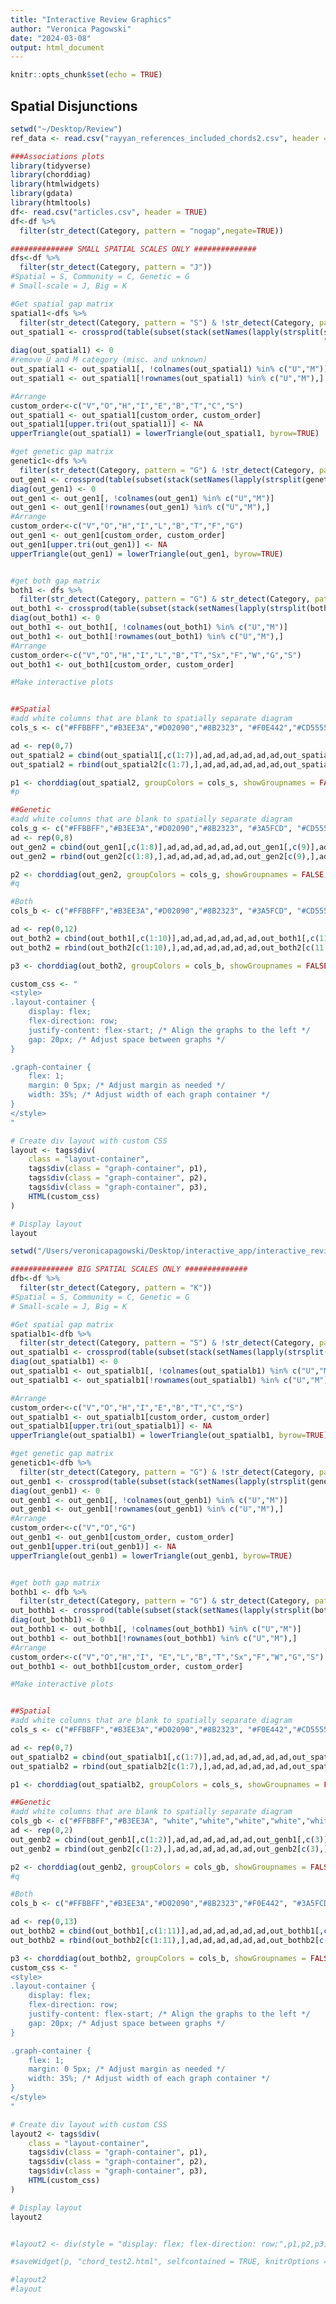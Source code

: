 ```yaml
---
title: "Interactive Review Graphics"
author: "Veronica Pagowski"
date: "2024-03-08"
output: html_document
---
```


```r
knitr::opts_chunk$set(echo = TRUE)
```

## Spatial Disjunctions

```r
setwd("~/Desktop/Review")
ref_data <- read.csv("rayyan_references_included_chords2.csv", header = TRUE)

###Associations plots
library(tidyverse)
library(chorddiag)
library(htmlwidgets)
library(gdata)
library(htmltools)
df<- read.csv("articles.csv", header = TRUE)
df<-df %>% 
  filter(str_detect(Category, pattern = "nogap",negate=TRUE))

############## SMALL SPATIAL SCALES ONLY ##############
dfs<-df %>% 
  filter(str_detect(Category, pattern = "J"))
#Spatial = S, Community = C, Genetic = G
# Small-scale = J, Big = K

#Get spatial gap matrix
spatial1<-dfs %>% 
  filter(str_detect(Category, pattern = "S") & !str_detect(Category, pattern = "G"))
out_spatial1 <- crossprod(table(subset(stack(setNames(lapply(strsplit(spatial1$Category, 
                                                                      "[][]|,\\s*"), trimws), spatial1$Id))[2:1], nzchar(values))))
diag(out_spatial1) <- 0
#remove U and M category (misc. and unknown)
out_spatial1 <- out_spatial1[, !colnames(out_spatial1) %in% c("U","M")] 
out_spatial1 <- out_spatial1[!rownames(out_spatial1) %in% c("U","M"),]

#Arrange 
custom_order<-c("V","O","H","I","E","B","T","C","S")
out_spatial1 <- out_spatial1[custom_order, custom_order]
out_spatial1[upper.tri(out_spatial1)] <- NA
upperTriangle(out_spatial1) = lowerTriangle(out_spatial1, byrow=TRUE)

#get genetic gap matrix
genetic1<-dfs %>% 
  filter(str_detect(Category, pattern = "G") & !str_detect(Category, pattern = "S"))
out_gen1 <- crossprod(table(subset(stack(setNames(lapply(strsplit(genetic1$Category,  "[][]|,\\s*"), trimws), genetic1$Id))[2:1], nzchar(values))))
diag(out_gen1) <- 0
out_gen1 <- out_gen1[, !colnames(out_gen1) %in% c("U","M")] 
out_gen1 <- out_gen1[!rownames(out_gen1) %in% c("U","M"),]
#Arrange 
custom_order<-c("V","O","H","I","L","B","T","F","G")
out_gen1 <- out_gen1[custom_order, custom_order]
out_gen1[upper.tri(out_gen1)] <- NA
upperTriangle(out_gen1) = lowerTriangle(out_gen1, byrow=TRUE)


#get both gap matrix
both1 <- dfs %>%
  filter(str_detect(Category, pattern = "G") & str_detect(Category, pattern = "S"))
out_both1 <- crossprod(table(subset(stack(setNames(lapply(strsplit(both1$Category, "[][]|,\\s*"), trimws), both1$Id))[2:1], nzchar(values))))
diag(out_both1) <- 0
out_both1 <- out_both1[, !colnames(out_both1) %in% c("U","M")] 
out_both1 <- out_both1[!rownames(out_both1) %in% c("U","M"),]
#Arrange 
custom_order<-c("V","O","H","I","L","B","T","Sx","F","W","G","S")
out_both1 <- out_both1[custom_order, custom_order]

#Make interactive plots


##Spatial
#add white columns that are blank to spatially separate diagram
cols_s <- c("#FFBBFF","#B3EE3A","#D02090","#8B2323", "#F0E442","#CD5555", "#009E73","white","white","white","white","white","white","#8B008B","#404040","white","white","white","white","white","white")

ad <- rep(0,7)
out_spatial2 = cbind(out_spatial1[,c(1:7)],ad,ad,ad,ad,ad,ad,out_spatial1[,c(8:9)],ad,ad,ad,ad,ad,ad)
out_spatial2 = rbind(out_spatial2[c(1:7),],ad,ad,ad,ad,ad,ad,out_spatial2[c(8:9),],ad,ad,ad,ad,ad,ad)

p1 <- chorddiag(out_spatial2, groupColors = cols_s, showGroupnames = FALSE,groupPadding = 2,showTooltips = FALSE,tickInterval=10,ticklabelFontsize=0)
#p

##Genetic
#add white columns that are blank to spatially separate diagram
cols_g <- c("#FFBBFF","#B3EE3A","#D02090","#8B2323", "#3A5FCD", "#CD5555","#009E73","#6EE2FF", "white","white","white","white","white","white","#00008B","white","white","white","white","white","white")
ad <- rep(0,8)
out_gen2 = cbind(out_gen1[,c(1:8)],ad,ad,ad,ad,ad,ad,out_gen1[,c(9)],ad,ad,ad,ad,ad,ad)
out_gen2 = rbind(out_gen2[c(1:8),],ad,ad,ad,ad,ad,ad,out_gen2[c(9),],ad,ad,ad,ad,ad,ad)

p2 <- chorddiag(out_gen2, groupColors = cols_g, showGroupnames = FALSE,groupPadding = 2,showTooltips = FALSE,tickInterval=10,ticklabelFontsize=0)
#q

#Both
cols_b <- c("#FFBBFF","#B3EE3A","#D02090","#8B2323", "#3A5FCD", "#CD5555","#009E73","#FFA07A","#6EE2FF","#FF7F24", "white","white","white","white","white","white","#00008B","#404040","white","white","white","white","white","white")

ad <- rep(0,12)
out_both2 = cbind(out_both1[,c(1:10)],ad,ad,ad,ad,ad,ad,out_both1[,c(11:12)],ad,ad,ad,ad,ad,ad)
out_both2 = rbind(out_both2[c(1:10),],ad,ad,ad,ad,ad,ad,out_both2[c(11:12),],ad,ad,ad,ad,ad,ad)

p3 <- chorddiag(out_both2, groupColors = cols_b, showGroupnames = FALSE,groupPadding = 2,showTooltips = FALSE,tickInterval=10,ticklabelFontsize=0)

custom_css <- "
<style>
.layout-container {
    display: flex;
    flex-direction: row;
    justify-content: flex-start; /* Align the graphs to the left */
    gap: 20px; /* Adjust space between graphs */
}

.graph-container {
    flex: 1;
    margin: 0 5px; /* Adjust margin as needed */
    width: 35%; /* Adjust width of each graph container */
}
</style>
"

# Create div layout with custom CSS
layout <- tags$div(
    class = "layout-container",
    tags$div(class = "graph-container", p1),
    tags$div(class = "graph-container", p2),
    tags$div(class = "graph-container", p3),
    HTML(custom_css)
)

# Display layout
layout

setwd("/Users/veronicapagowski/Desktop/interactive_app/interactive_review")
```

```r

############## BIG SPATIAL SCALES ONLY ##############
dfb<-df %>% 
  filter(str_detect(Category, pattern = "K"))
#Spatial = S, Community = C, Genetic = G
# Small-scale = J, Big = K

#Get spatial gap matrix
spatialb1<-dfb %>% 
  filter(str_detect(Category, pattern = "S") & !str_detect(Category, pattern = "G"))
out_spatialb1 <- crossprod(table(subset(stack(setNames(lapply(strsplit(spatialb1$Category, "[][]|,\\s*"), trimws), spatialb1$Id))[2:1], nzchar(values))))
diag(out_spatialb1) <- 0
out_spatialb1 <- out_spatialb1[, !colnames(out_spatialb1) %in% c("U","M")] 
out_spatialb1 <- out_spatialb1[!rownames(out_spatialb1) %in% c("U","M"),]

#Arrange 
custom_order<-c("V","O","H","I","E","B","T","C","S")
out_spatialb1 <- out_spatialb1[custom_order, custom_order]
out_spatialb1[upper.tri(out_spatialb1)] <- NA
upperTriangle(out_spatialb1) = lowerTriangle(out_spatialb1, byrow=TRUE)

#get genetic gap matrix
geneticb1<-dfb %>% 
  filter(str_detect(Category, pattern = "G") & !str_detect(Category, pattern = "S"))
out_genb1 <- crossprod(table(subset(stack(setNames(lapply(strsplit(geneticb1$Category,  "[][]|,\\s*"), trimws), geneticb1$Id))[2:1], nzchar(values))))
diag(out_genb1) <- 0
out_genb1 <- out_genb1[, !colnames(out_genb1) %in% c("U","M")] 
out_genb1 <- out_genb1[!rownames(out_genb1) %in% c("U","M"),]
#Arrange 
custom_order<-c("V","O","G")
out_genb1 <- out_genb1[custom_order, custom_order]
out_genb1[upper.tri(out_genb1)] <- NA
upperTriangle(out_genb1) = lowerTriangle(out_genb1, byrow=TRUE)


#get both gap matrix
bothb1 <- dfb %>%
  filter(str_detect(Category, pattern = "G") & str_detect(Category, pattern = "S"))
out_bothb1 <- crossprod(table(subset(stack(setNames(lapply(strsplit(bothb1$Category, "[][]|,\\s*"), trimws), bothb1$Id))[2:1], nzchar(values))))
diag(out_bothb1) <- 0
out_bothb1 <- out_bothb1[, !colnames(out_bothb1) %in% c("U","M")] 
out_bothb1 <- out_bothb1[!rownames(out_bothb1) %in% c("U","M"),]
#Arrange 
custom_order<-c("V","O","H","I", "E","L","B","T","Sx","F","W","G","S")
out_bothb1 <- out_bothb1[custom_order, custom_order]

#Make interactive plots


##Spatial
#add white columns that are blank to spatially separate diagram
cols_s <- c("#FFBBFF","#B3EE3A","#D02090","#8B2323", "#F0E442","#CD5555", "#009E73","white","white","white","white","white","white","#8B008B","#404040","white","white","white","white","white","white")

ad <- rep(0,7)
out_spatialb2 = cbind(out_spatialb1[,c(1:7)],ad,ad,ad,ad,ad,ad,out_spatialb1[,c(8:9)],ad,ad,ad,ad,ad,ad)
out_spatialb2 = rbind(out_spatialb2[c(1:7),],ad,ad,ad,ad,ad,ad,out_spatialb2[c(8:9),],ad,ad,ad,ad,ad,ad)

p1 <- chorddiag(out_spatialb2, groupColors = cols_s, showGroupnames = FALSE,groupPadding = 2,showTooltips = FALSE,tickInterval=10,ticklabelFontsize=0)

##Genetic
#add white columns that are blank to spatially separate diagram
cols_gb <- c("#FFBBFF","#B3EE3A", "white","white","white","white","white","white","#00008B","white","white","white","white","white","white")
ad <- rep(0,2)
out_genb2 = cbind(out_genb1[,c(1:2)],ad,ad,ad,ad,ad,ad,out_genb1[,c(3)],ad,ad,ad,ad,ad,ad)
out_genb2 = rbind(out_genb2[c(1:2),],ad,ad,ad,ad,ad,ad,out_genb2[c(3),],ad,ad,ad,ad,ad,ad)

p2 <- chorddiag(out_genb2, groupColors = cols_gb, showGroupnames = FALSE,groupPadding = 2,showTooltips = FALSE,tickInterval=10,ticklabelFontsize=0)
#q

#Both
cols_b <- c("#FFBBFF","#B3EE3A","#D02090","#8B2323","#F0E442", "#3A5FCD", "#CD5555","#009E73","#FFA07A","#6EE2FF","#FF7F24", "white","white","white","white","white","white","#00008B","#404040","white","white","white","white","white","white")

ad <- rep(0,13)
out_bothb2 = cbind(out_bothb1[,c(1:11)],ad,ad,ad,ad,ad,ad,out_bothb1[,c(12:13)],ad,ad,ad,ad,ad,ad)
out_bothb2 = rbind(out_bothb2[c(1:11),],ad,ad,ad,ad,ad,ad,out_bothb2[c(12:13),],ad,ad,ad,ad,ad,ad)

p3 <- chorddiag(out_bothb2, groupColors = cols_b, showGroupnames = FALSE,groupPadding = 2,showTooltips = FALSE,tickInterval=10,ticklabelFontsize=0)
custom_css <- "
<style>
.layout-container {
    display: flex;
    flex-direction: row;
    justify-content: flex-start; /* Align the graphs to the left */
    gap: 20px; /* Adjust space between graphs */
}

.graph-container {
    flex: 1;
    margin: 0 5px; /* Adjust margin as needed */
    width: 35%; /* Adjust width of each graph container */
}
</style>
"

# Create div layout with custom CSS
layout2 <- tags$div(
    class = "layout-container",
    tags$div(class = "graph-container", p1),
    tags$div(class = "graph-container", p2),
    tags$div(class = "graph-container", p3),
    HTML(custom_css)
)

# Display layout
layout2


#layout2 <- div(style = "display: flex; flex-direction: row;",p1,p2,p3)

#saveWidget(p, "chord_test2.html", selfcontained = TRUE, knitrOptions = list())

```


```r
#layout2
#layout
```